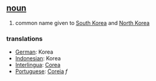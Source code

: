 == [[noun]] ==
# common name given to [[South Korea]] and [[North Korea]]

=== translations ===
*[[German]]: Korea
*[[Indonesian]]: Korea
*[[Interlingua]]: [[Corea]]
*[[Portuguese]]: [[Coreia]] ''f''